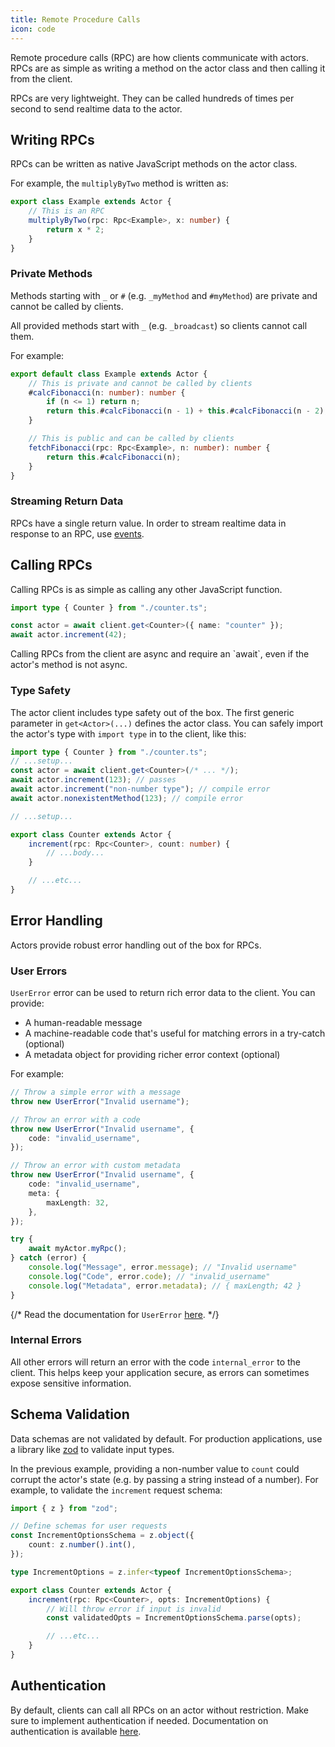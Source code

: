 ```yaml
---
title: Remote Procedure Calls
icon: code
---
```


Remote procedure calls (RPC) are how clients communicate with actors. RPCs are as simple as writing a method on the actor class and then calling it from the client.

<Tip title="Performance">
	RPCs are very lightweight. They can be called hundreds of times per second to send realtime data to the
	actor.
</Tip>

## Writing RPCs

RPCs can be written as native JavaScript methods on the actor class.

For example, the `multiplyByTwo` method is written as:

```typescript
export class Example extends Actor {
	// This is an RPC
	multiplyByTwo(rpc: Rpc<Example>, x: number) {
		return x * 2;
	}
}
```

### Private Methods

Methods starting with `_` or `#` (e.g. `_myMethod` and `#myMethod`) are private and cannot be called by clients.

All provided methods start with `_` (e.g. `_broadcast`) so clients cannot call them.

For example:

```typescript
export default class Example extends Actor {
	// This is private and cannot be called by clients
	#calcFibonacci(n: number): number {
		if (n <= 1) return n;
		return this.#calcFibonacci(n - 1) + this.#calcFibonacci(n - 2);
	}

	// This is public and can be called by clients
	fetchFibonacci(rpc: Rpc<Example>, n: number): number {
		return this.#calcFibonacci(n);
	}
}
```

### Streaming Return Data

RPCs have a single return value. In order to stream realtime data in response to an RPC, use [events](/docs/events).

## Calling RPCs

Calling RPCs is as simple as calling any other JavaScript function.

```typescript
import type { Counter } from "./counter.ts";

const actor = await client.get<Counter>({ name: "counter" });
await actor.increment(42);
```

<Note>
	Calling RPCs from the client are async and require an `await`, even if the actor's method is not async.
</Note>

### Type Safety

The actor client includes type safety out of the box. The first generic parameter in `get<Actor>(...)` defines the actor class. You can safely import the actor's type with `import type` in to the client, like this:

<CodeGroup>

```typescript {{ "title": "client.ts" }}
import type { Counter } from "./counter.ts";
// ...setup...
const actor = await client.get<Counter>(/* ... */);
await actor.increment(123); // passes
await actor.increment("non-number type"); // compile error
await actor.nonexistentMethod(123); // compile error
```

```typescript {{ "title": "actor.ts" }}
// ...setup...

export class Counter extends Actor {
	increment(rpc: Rpc<Counter>, count: number) {
		// ...body...
	}

	// ...etc...
}
```

</CodeGroup>

## Error Handling

Actors provide robust error handling out of the box for RPCs.

### User Errors

`UserError` error can be used to return rich error data to the client. You can provide:

-   A human-readable message
-   A machine-readable code that's useful for matching errors in a try-catch (optional)
-   A metadata object for providing richer error context (optional)

For example:

<CodeGroup>

```typescript {{ "title": "actor.ts" }}
// Throw a simple error with a message
throw new UserError("Invalid username");

// Throw an error with a code
throw new UserError("Invalid username", {
	code: "invalid_username",
});

// Throw an error with custom metadata
throw new UserError("Invalid username", {
	code: "invalid_username",
	meta: {
		maxLength: 32,
	},
});
```

```typescript {{ "title": "client.ts" }}
try {
	await myActor.myRpc();
} catch (error) {
	console.log("Message", error.message); // "Invalid username"
	console.log("Code", error.code); // "invalid_username"
	console.log("Metadata", error.metadata); // { maxLength; 42 }
}
```

</CodeGroup>

{/* Read the documentation for `UserError` [here](https://jsr.io/@rivet-gg/actor/doc/~/UserError). */}

### Internal Errors

All other errors will return an error with the code `internal_error` to the client. This helps keep your application secure, as errors can sometimes expose sensitive information.

## Schema Validation

Data schemas are not validated by default. For production applications, use a library like [zod](https://zod.dev/) to validate input types.

In the previous example, providing a non-number value to `count` could corrupt the actor's state (e.g. by passing a string instead of a number). For example, to validate the `increment` request schema:

```typescript
import { z } from "zod";

// Define schemas for user requests
const IncrementOptionsSchema = z.object({
	count: z.number().int(),
});

type IncrementOptions = z.infer<typeof IncrementOptionsSchema>;

export class Counter extends Actor {
	increment(rpc: Rpc<Counter>, opts: IncrementOptions) {
		// Will throw error if input is invalid
		const validatedOpts = IncrementOptionsSchema.parse(opts);

		// ...etc...
	}
}
```

## Authentication

By default, clients can call all RPCs on an actor without restriction. Make sure to implement authentication if needed. Documentation on authentication is available [here](/docs/authentication).
